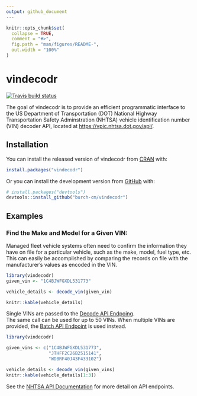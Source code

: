 ```yaml
---
output: github_document
---
```


<!-- README.md is generated from README.Rmd. Please edit that file -->

```r
knitr::opts_chunk$set(
  collapse = TRUE,
  comment = "#>",
  fig.path = "man/figures/README-",
  out.width = "100%"
)
```

# vindecodr

<!-- badges: start -->
[![Travis build status](https://travis-ci.com/burch-cm/vindecodr.svg?branch=master)](https://travis-ci.com/burch-cm/vindecodr)
<!-- badges: end -->

The goal of vindecodr is to provide an efficient programmatic interface to the 
US Department of Transportation (DOT) National Highway Transportation Safety 
Adminstration (NHTSA) vehicle identification number (VIN) decoder API, located at 
[https://vpic.nhtsa.dot.gov/api/](https://vpic.nhtsa.dot.gov/api/).

## Installation

You can install the released version of vindecodr from [CRAN](https://CRAN.R-project.org) with:

``` r
install.packages("vindecodr")
```

Or you can install the development version from [GitHub](https://github.com/burch-cm/vindecodr) with:

``` r
# install.packages("devtools")
devtools::install_github("burch-cm/vindecodr")
```

## Examples

### Find the Make and Model for a Given VIN:  

Managed fleet vehicle systems often need to confirm the information they have on 
file for a particular vehicle, such as the make, model, fuel type, etc. This can 
easily be accomplished by comparing the records on file with the manufacturer's 
values as encoded in the VIN.

```r
library(vindecodr)
given_vin <- "1C4BJWFGXDL531773"

vehicle_details <- decode_vin(given_vin)

knitr::kable(vehicle_details)
```

Single VINs are passed to the [Decode API Endpoing](https://vpic.nhtsa.dot.gov/api/vehicles/DecodeVINValues/).  
The same call can be used for up to 50 VINs. When multiple VINs are provided, 
the [Batch API Endpoint](https://vpic.nhtsa.dot.gov/api/vehicles/DecodeVINBatchValues/) is used instead. 
```r
library(vindecodr)

given_vins <- c("1C4BJWFGXDL531773",
                "JTHFF2C26B2515141",
                "WDBRF40J43F433102")

vehicle_details <- decode_vin(given_vins)
knitr::kable(vehicle_details[1:3])

```
See the [NHTSA API Documentation](https://vpic.nhtsa.dot.gov/api) for more detail on API endpoints.
